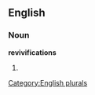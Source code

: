 ==English==

===Noun===
'''revivifications'''

# {{plural of|[[revivification]]}}

[[Category:English plurals]]